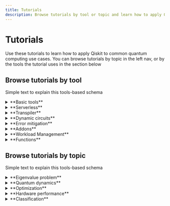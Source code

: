 ```yaml
---
title: Tutorials
description: Browse tutorials by tool or topic and learn how to apply Qiskit to common use cases.
---
```


# Tutorials

Use these tutorials to learn how to apply Qiskit to common quantum computing use cases. You can browse tutorials by topic in the left nav, or by the tools the tutorial uses in the section below


## Browse tutorials by tool

Simple text to explain this tools-based schema

<details>
  <summary>**Basic tools**</summary>

* [Grover's algorithm](/docs/tutorials/grovers-algorithm)

* [CHSH Inequality](/docs/tutorials/chsh-inequality)

* [Diagonalization of large many-body Hamiltonians on a quantum processor](/docs/tutorials/krylov-subspace-expansion)

</details>

<details>
  <summary>**Serverless**</summary>

* [Heisenberg chain](/docs/tutorials/heisenberg-chain)

* [Quantum kernel training](/docs/tutorials/quantum-kernel-training)

* [Transpilation Optimizations with SABRE](/docs/tutorials/transpilation-optimizations-with-sabre)

</details>

<details>
  <summary>**Transpiler**</summary>

* [Transpilation Optimizations with SABRE](/docs/tutorials/transpilation-optimizations-with-sabre)

* [Compare transpiler settings](/docs/tutorials/circuit-transpilation-settings)

* [AI Transpiler Introduction](/docs/tutorials/ai-transpiler-introduction)

</details>

<details>
  <summary>**Dynamic circuits**</summary>

* [Repeat until success](/docs/tutorials/repeat-until-success)

* [Build repetition codes](/docs/tutorials/build-repetition-codes)

* [Generating long-range entanglement with measurements](/docs/tutorials/generating-long-range-entanglement-with-measurements)

* [Long-range entanglement with limited qubit connectivity](/docs/tutorials/long-range-entanglement-with-limited-qubit-connectivity)

</details>

<details>
  <summary>**Error mitigation**</summary>

* [Utility-scale error mitigation with probabilistic error amplification](/docs/tutorials/utility-scale-error-mitigation-with-probabilistic-error-amplification)

* [Real-time benchmarking for qubit selection](/docs/tutorials/real-time-benchmarking-for-qubit-selection)

* [Combine error mitigation options with the estimator primitive](/docs/tutorials/combine-error-mitigation-options-with-the-estimator-primitive)

* [Building workflows with the IBM Circuit function](/docs/tutorials/building-workflows-with-the-ibm-circuit-function)

</details>

<details>
  <summary>**Addons**</summary>

* [Reduce transpiled circuit depth, with circuit cutting](/docs/tutorials/reduce-transpiled-circuit-depth-with-circuit-cutting)

* [Wire cutting to improve performance](/docs/tutorials/wire-cutting-to-improve-performance)

* [Scaling Periodic Boundary Problems with Circuit Cutting](/docs/tutorials/scaling-periodic-boundary-problems-with-circuit-cutting)

* [Improving estimation of expectation values with Operator Backpropagation](/docs/tutorials/improving-estimation-of-expectation-values-with-operator-backpropagation)

* [Improved Trotterized Time Evolution with Approximate Quantum Compilation](/docs/tutorials/improved-trotterized-time-evolution-with-approximate-quantum-compilation)

* [Improving energy estimation of a chemistry Hamiltonian with SQD](/docs/tutorials/improving-energy-estimation-of-a-fermionic-hamiltonian-with-sqd)

</details>


<details>
  <summary>**Workload Management**</summary>

* [Solve utility-scale quantum optimization problems](/docs/tutorials/quantum-approximate-optimization-algorithm)

* [Advanced Techniques for QAOA](/docs/tutorials/advanced-techniques-for-qaoa)

* [Solving Maxcut with Reduced Qubit Requirements Using Pauli Correlation Encoding](/docs/tutorials/solving-maxcut-with-reduced-qubit-requirements-using-pauli-correlation-encoding)

* [Heisenberg chain](/docs/tutorials/heisenberg-chain)

* [Variational quantum eigensolver](/docs/tutorials/variational-quantum-eigensolver)

</details>

<details>
  <summary>**Functions**</summary>

* [Building workflows with the IBM Circuit function](/docs/tutorials/building-workflows-with-the-ibm-circuit-function)

* [Compute dissociation PES curve for Li2S (20Q) and FeP-NO (44Q), with Qunova HiVQE](/docs/tutorials/qunova-hivqe)

* [Compute dissociation curves for strong coupling systems with QunaSys QURI Chemistry](/docs/tutorials/compute-dissociation-curves-for-strong-coupling-systems-with-quna-sys-qsci)

* [Solve higher-order binary optimization problems with Q-CTRL's Optimization Solver](/docs/tutorials/solve-higher-order-binary-optimization-problems-with-q-ctrls-optimization-solver)

</details>


## Browse tutorials by topic

Simple text to explain this tools-based schema

<details>
  <summary>**Eigenvalue problem**</summary>

* [Compute dissociation curves for strong coupling systems with QunaSys QURI Chemistry](/docs/tutorials/compute-dissociation-curves-for-strong-coupling-systems-with-quna-sys-qsci)

* [Improving energy estimation of a chemistry Hamiltonian with SQD](/docs/tutorials/improving-energy-estimation-of-a-fermionic-hamiltonian-with-sqd)

* [Variational quantum eigensolver](/docs/tutorials/variational-quantum-eigensolver)

* [Compute dissociation PES curve for Li2S (20Q) and FeP-NO (44Q), with Qunova HiVQE](/docs/tutorials/qunova-hivqe)

* [Heisenberg chain](/docs/tutorials/heisenberg-chain)

* [Diagonalization of large many-body Hamiltonians on a quantum processor](/docs/tutorials/krylov-subspace-expansion)

</details>

<details>
  <summary>**Quantum dynamics**</summary>

* [Improving estimation of expectation values with Operator Backpropagation](/docs/tutorials/improving-estimation-of-expectation-values-with-operator-backpropagation)

* [Improved Trotterized Time Evolution with Approximate Quantum Compilation](/docs/tutorials/improved-trotterized-time-evolution-with-approximate-quantum-compilation)

* [CHSH Inequality](/docs/tutorials/chsh-inequality)

* [Repeat until success](/docs/tutorials/repeat-until-success)

* [Build repetition codes](/docs/tutorials/build-repetition-codes)

* [Wire cutting to improve performance](/docs/tutorials/wire-cutting-to-improve-performance)

* [Scaling Periodic Boundary Problems with Circuit Cutting](/docs/tutorials/scaling-periodic-boundary-problems-with-circuit-cutting)

* [Generating long-range entanglement with measurements](/docs/tutorials/generating-long-range-entanglement-with-measurements)

* [Long-range entanglement with limited qubit connectivity](/docs/tutorials/long-range-entanglement-with-limited-qubit-connectivity)

</details>

<details>
  <summary>**Optimization**</summary>

* [Solve higher-order binary optimization problems with Q-CTRL's Optimization Solver](/docs/tutorials/solve-higher-order-binary-optimization-problems-with-q-ctrls-optimization-solver)

* [Solve utility-scale quantum optimization problems](/docs/tutorials/quantum-approximate-optimization-algorithm)

* [Advanced Techniques for QAOA](/docs/tutorials/advanced-techniques-for-qaoa)

* [Solving Maxcut with Reduced Qubit Requirements Using Pauli Correlation Encoding](/docs/tutorials/solving-maxcut-with-reduced-qubit-requirements-using-pauli-correlation-encoding)

</details>

<details>
  <summary>**Hardware performance**</summary>

* [Reduce transpiled circuit depth, with circuit cutting](/docs/tutorials/reduce-transpiled-circuit-depth-with-circuit-cutting)

* [Building workflows with the IBM Circuit function](/docs/tutorials/building-workflows-with-the-ibm-circuit-function)

* [Transpilation Optimizations with SABRE](/docs/tutorials/transpilation-optimizations-with-sabre)

* [Compare transpiler settings](/docs/tutorials/circuit-transpilation-settings)

* [AI Transpiler Introduction](/docs/tutorials/ai-transpiler-introduction)

* [Combine error mitigation options with the estimator primitive](/docs/tutorials/combine-error-mitigation-options-with-the-estimator-primitive)

* [Real-time benchmarking for qubit selection](/docs/tutorials/real-time-benchmarking-for-qubit-selection)

* [Utility-scale error mitigation with probabilistic error amplification](/docs/tutorials/utility-scale-error-mitigation-with-probabilistic-error-amplification)

</details>

<details>
  <summary>**Classification**</summary>

* [Grover's algorithm](/docs/tutorials/grovers-algorithm)

* [Quantum kernel training](/docs/tutorials/quantum-kernel-training)

</details>
